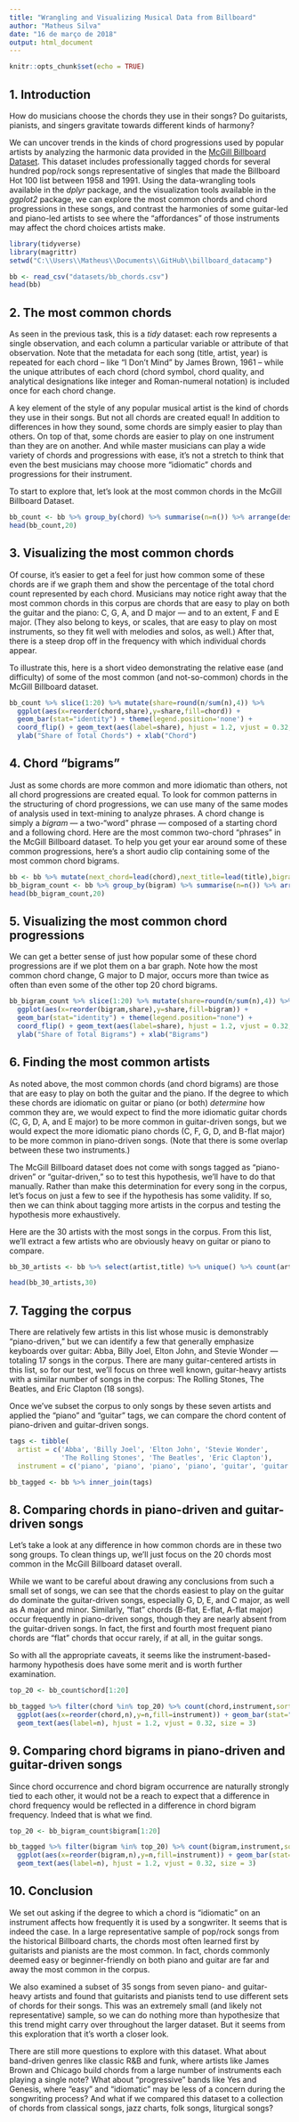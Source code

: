 ```yaml
---
title: "Wrangling and Visualizing Musical Data from Billboard"
author: "Matheus Silva"
date: "16 de março de 2018"
output: html_document
---
```


```r
knitr::opts_chunk$set(echo = TRUE)
```

## 1. Introduction
How do musicians choose the chords they use in their songs? Do guitarists, pianists, and singers gravitate towards different kinds of harmony?

We can uncover trends in the kinds of chord progressions used by popular artists by analyzing the harmonic data provided in the [McGill Billboard Dataset](http://ddmal.music.mcgill.ca/research/billboard). This dataset includes professionally tagged chords for several hundred pop/rock songs representative of singles that made the Billboard Hot 100 list between 1958 and 1991. Using the data-wrangling tools available in the *dplyr* package, and the visualization tools available in the *ggplot2* package, we can explore the most common chords and chord progressions in these songs, and contrast the harmonies of some guitar-led and piano-led artists to see where the "affordances" of those instruments may affect the chord choices artists make.

```r
library(tidyverse)
library(magrittr)
setwd("C:\\Users\\Matheus\\Documents\\GitHub\\billboard_datacamp")
```

```r
bb <- read_csv("datasets/bb_chords.csv")
head(bb)
```

## 2. The most common chords
As seen in the previous task, this is a *tidy* dataset: each row represents a single observation, and each column a particular variable or attribute of that observation. Note that the metadata for each song (title, artist, year) is repeated for each chord -- like "I Don't Mind" by James Brown, 1961 -- while the unique attributes of each chord (chord symbol, chord quality, and analytical designations like integer and Roman-numeral notation) is included once for each chord change.

A key element of the style of any popular musical artist is the kind of chords they use in their songs. But not all chords are created equal! In addition to differences in how they sound, some chords are simply easier to play than others. On top of that, some chords are easier to play on one instrument than they are on another. And while master musicians can play a wide variety of chords and progressions with ease, it's not a stretch to think that even the best musicians may choose more "idiomatic" chords and progressions for their instrument.

To start to explore that, let's look at the most common chords in the McGill Billboard Dataset.

```r
bb_count <- bb %>% group_by(chord) %>% summarise(n=n()) %>% arrange(desc(n))
head(bb_count,20)
```

## 3. Visualizing the most common chords
Of course, it's easier to get a feel for just how common some of these chords are if we graph them and show the percentage of the total chord count represented by each chord. Musicians may notice right away that the most common chords in this corpus are chords that are easy to play on both the guitar and the piano: C, G, A, and D major — and to an extent, F and E major. (They also belong to keys, or scales, that are easy to play on most instruments, so they fit well with melodies and solos, as well.) After that, there is a steep drop off in the frequency with which individual chords appear.

To illustrate this, here is a short video demonstrating the relative ease (and difficulty) of some of the most common (and not-so-common) chords in the McGill Billboard dataset. 

```r
bb_count %>% slice(1:20) %>% mutate(share=round(n/sum(n),4)) %>%
  ggplot(aes(x=reorder(chord,share),y=share,fill=chord)) + 
  geom_bar(stat="identity") + theme(legend.position='none') + 
  coord_flip() + geom_text(aes(label=share), hjust = 1.2, vjust = 0.32, size = 3) + 
  ylab("Share of Total Chords") + xlab("Chord")
```

## 4. Chord "bigrams"
Just as some chords are more common and more idiomatic than others, not all chord progressions are created equal. To look for common patterns in the structuring of chord progressions, we can use many of the same modes of analysis used in text-mining to analyze phrases. A chord change is simply a *bigram* — a two-"word" phrase — composed of a starting chord and a following chord. Here are the most common two-chord "phrases" in the McGill Billboard dataset. To help you get your ear around some of these common progressions, here's a short audio clip containing some of the most common chord bigrams. 

```r
bb <- bb %>% mutate(next_chord=lead(chord),next_title=lead(title),bigram=paste(chord,next_chord)) %>% filter(title==next_title)
bb_bigram_count <- bb %>% group_by(bigram) %>% summarise(n=n()) %>% arrange(desc(n))
head(bb_bigram_count,20)
```

## 5. Visualizing the most common chord progressions
We can get a better sense of just how popular some of these chord progressions are if we plot them on a bar graph. Note how the most common chord change, G major to D major, occurs more than twice as often than even some of the other top 20 chord bigrams.
  
```r
bb_bigram_count %>% slice(1:20) %>% mutate(share=round(n/sum(n),4)) %>% 
  ggplot(aes(x=reorder(bigram,share),y=share,fill=bigram)) + 
  geom_bar(stat="identity") + theme(legend.position="none") + 
  coord_flip() + geom_text(aes(label=share), hjust = 1.2, vjust = 0.32, size = 3)+
  ylab("Share of Total Bigrams") + xlab("Bigrams")
```

## 6. Finding the most common artists
As noted above, the most common chords (and chord bigrams) are those that are easy to play on both the guitar and the piano. If the degree to which these chords are idiomatic on guitar or piano (or both) *determine* how common they are, we would expect to find the more idiomatic guitar chords (C, G, D, A, and E major) to be more common in guitar-driven songs, but we would expect the more idiomatic piano chords (C, F, G, D, and B-flat major) to be more common in piano-driven songs. (Note that there is some overlap between these two instruments.)

The McGill Billboard dataset does not come with songs tagged as "piano-driven" or "guitar-driven," so to test this hypothesis, we'll have to do that manually. Rather than make this determination for every song in the corpus, let's focus on just a few to see if the hypothesis has some validity. If so, then we can think about tagging more artists in the corpus and testing the hypothesis more exhaustively.

Here are the 30 artists with the most songs in the corpus. From this list, we'll extract a few artists who are obviously heavy on guitar or piano to compare.

```r
bb_30_artists <- bb %>% select(artist,title) %>% unique() %>% count(artist) %>% arrange(desc(n))

head(bb_30_artists,30)
```

## 7. Tagging the corpus
There are relatively few artists in this list whose music is demonstrably "piano-driven," but we can identify a few that generally emphasize keyboards over guitar: Abba, Billy Joel, Elton John, and Stevie Wonder — totaling 17 songs in the corpus. There are many guitar-centered artists in this list, so for our test, we'll focus on three well known, guitar-heavy artists with a similar number of songs in the corpus: The Rolling Stones, The Beatles, and Eric Clapton (18 songs).

Once we've subset the corpus to only songs by these seven artists and applied the "piano" and "guitar" tags, we can compare the chord content of piano-driven and guitar-driven songs.

```r
tags <- tibble(
  artist = c('Abba', 'Billy Joel', 'Elton John', 'Stevie Wonder', 
             'The Rolling Stones', 'The Beatles', 'Eric Clapton'),
  instrument = c('piano', 'piano', 'piano', 'piano', 'guitar', 'guitar', 'guitar'))

bb_tagged <- bb %>% inner_join(tags)
```

## 8. Comparing chords in piano-driven and guitar-driven songs
Let's take a look at any difference in how common chords are in these two song groups. To clean things up, we'll just focus on the 20 chords most common in the McGill Billboard dataset overall.

While we want to be careful about drawing any conclusions from such a small set of songs, we can see that the chords easiest to play on the guitar do dominate the guitar-driven songs, especially G, D, E, and C major, as well as A major and minor. Similarly, "flat" chords (B-flat, E-flat, A-flat major) occur frequently in piano-driven songs, though they are nearly absent from the guitar-driven songs. In fact, the first and fourth most frequent piano chords are "flat" chords that occur rarely, if at all, in the guitar songs.

So with all the appropriate caveats, it seems like the instrument-based-harmony hypothesis does have some merit and is worth further examination.

```r
top_20 <- bb_count$chord[1:20]

bb_tagged %>% filter(chord %in% top_20) %>% count(chord,instrument,sort=TRUE) %>%
  ggplot(aes(x=reorder(chord,n),y=n,fill=instrument)) + geom_bar(stat="identity") + facet_wrap(~instrument) + theme(legend.position='none') + coord_flip() + 
  geom_text(aes(label=n), hjust = 1.2, vjust = 0.32, size = 3)  
```

## 9. Comparing chord bigrams in piano-driven and guitar-driven songs
Since chord occurrence and chord bigram occurrence are naturally strongly tied to each other, it would not be a reach to expect that a difference in chord frequency would be reflected in a difference in chord bigram frequency. Indeed that is what we find.

```r
top_20 <- bb_bigram_count$bigram[1:20]

bb_tagged %>% filter(bigram %in% top_20) %>% count(bigram,instrument,sort=TRUE) %>%
  ggplot(aes(x=reorder(bigram,n),y=n,fill=instrument)) + geom_bar(stat="identity") + facet_wrap(~instrument) + theme(legend.position='none') + coord_flip() + 
  geom_text(aes(label=n), hjust = 1.2, vjust = 0.32, size = 3)

```

## 10. Conclusion
We set out asking if the degree to which a chord is "idiomatic" on an instrument affects how frequently it is used by a songwriter. It seems that is indeed the case. In a large representative sample of pop/rock songs from the historical Billboard charts, the chords most often learned first by guitarists and pianists are the most common. In fact, chords commonly deemed easy or beginner-friendly on both piano and guitar are far and away the most common in the corpus.

We also examined a subset of 35 songs from seven piano- and guitar-heavy artists and found that guitarists and pianists tend to use different sets of chords for their songs. This was an extremely small (and likely not representative) sample, so we can do nothing more than hypothesize that this trend might carry over throughout the larger dataset. But it seems from this exploration that it's worth a closer look.

There are still more questions to explore with this dataset. What about band-driven genres like classic R&B and funk, where artists like James Brown and Chicago build chords from a large number of instruments each playing a single note? What about "progressive" bands like Yes and Genesis, where "easy" and "idiomatic" may be less of a concern during the songwriting process? And what if we compared this dataset to a collection of chords from classical songs, jazz charts, folk songs, liturgical songs?